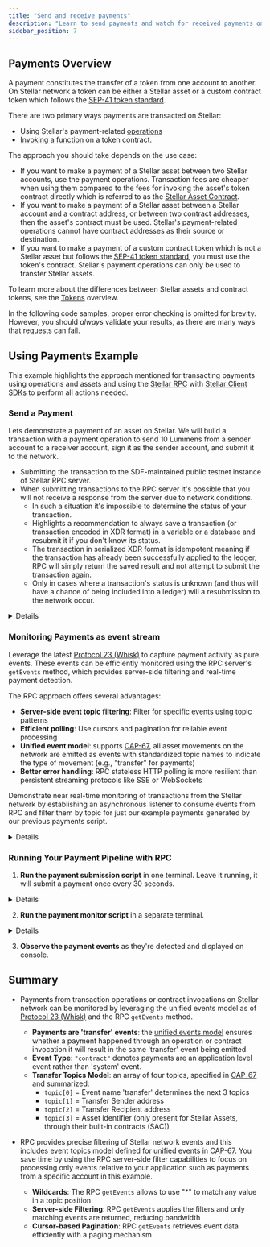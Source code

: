 ```yaml
---
title: "Send and receive payments"
description: "Learn to send payments and watch for received payments on the Stellar network."
sidebar_position: 7
---
```



## Payments Overview

A payment constitutes the transfer of a token from one account to another. On Stellar network a token can be either a Stellar asset or a custom contract token which follows the [SEP-41 token standard](../../../tokens/stellar-asset-contract.mdx#overview).

There are two primary ways payments are transacted on Stellar:

- Using Stellar's payment-related [operations](../../../learn/fundamentals/transactions/list-of-operations.mdx)
- [Invoking a function](../../../learn/fundamentals/contract-development/contract-interactions/overview.mdx) on a token contract.

The approach you should take depends on the use case:

- If you want to make a payment of a Stellar asset between two Stellar accounts, use the payment operations. Transaction fees are cheaper when using them compared to the fees for invoking the asset's token contract directly which is referred to as the [Stellar Asset Contract](../../../tokens/stellar-asset-contract.mdx#overview).
- If you want to make a payment of a Stellar asset between a Stellar account and a contract address, or between two contract addresses, then the asset's contract must be used. Stellar's payment-related operations cannot have contract addresses as their source or destination.
- If you want to make a payment of a custom contract token which is not a Stellar asset but follows the [SEP-41 token standard](../../../tokens/stellar-asset-contract.mdx#overview), you must use the token's contract. Stellar's payment operations can only be used to transfer Stellar assets.

To learn more about the differences between Stellar assets and contract tokens, see the [Tokens](../../../tokens/README.mdx) overview.

<Alert>

In the following code samples, proper error checking is omitted for brevity. However, you should _always_ validate your results, as there are many ways that requests can fail.

</Alert>

## Using Payments Example

This example highlights the approach mentioned for transacting payments using operations and assets and using the [Stellar RPC](../../../data/apis/rpc/README.mdx) with [Stellar Client SDKs](../../../tools/sdks/client-sdks.mdx#overview) to perform all actions needed.

### Send a Payment

Lets demonstrate a payment of an asset on Stellar. We will build a transaction with a payment operation to send 10 Lummens from a sender account to a receiver account, sign it as the sender account, and submit it to the network.

- Submitting the transaction to the SDF-maintained public testnet instance of Stellar RPC server.
- When submitting transactions to the RPC server it's possible that you will not receive a response from the server due to network conditions.
  - In such a situation it's impossible to determine the status of your transaction.
  - Highlights a recommendation to always save a transaction (or transaction encoded in XDR format) in a variable or a database and resubmit it if you don't know its status.
  - The transaction in serialized XDR format is idempotent meaning if the transaction has already been successfully applied to the ledger, RPC will simply return the saved result and not attempt to submit the transaction again.
  - Only in cases where a transaction's status is unknown (and thus will have a chance of being included into a ledger) will a resubmission to the network occur.

<Details summary="Click to view payment sending code">
<CodeExample>

```js
// send_payment.js
// follow the https://github.com/stellar/js-stellar-sdk?tab=readme-ov-file#installation

import * as StellarSdk from "@stellar/stellar-sdk";
import fs from "fs";
const rpcServer = new StellarSdk.rpc.Server(
  "https://soroban-testnet.stellar.org",
);

async function sendPayments() {
  const { Keypair } = StellarSdk;
  const senderKeyPair = Keypair.random();
  const recipientKeyPair = Keypair.random();
  let senderAccount;

  try {
    // Request airdrop for the sender account - this creates, funds and returns the Account object
    senderAccount = await rpcServer.requestAirdrop(senderKeyPair.publicKey());
    console.log("Sender Account funded with airdrop");
    console.log("Sender Account ID:", senderAccount.accountId());
    console.log("Sender Sequence number:", senderAccount.sequence.toString());

    // Note - this persistence of sender id to a file on file system is only done for demo purposes.
    // It shares the created sender account with the payment monitor example which will run next.
    // Since this example is using file system it therefore is intended to run only on Node.
    // In a real application the stellar js sdk can be used in browser or Node.
    fs.writeFileSync("sender_public.key", senderAccount.accountId());

    console.log("\n\n");

    await rpcServer.requestAirdrop(recipientKeyPair.publicKey());
    console.log("Recipient Account funded with airdrop");
    console.log("Recipient Account ID:", recipientKeyPair.publicKey());
  } catch (err) {
    console.error("Airdrop / Account loading failed:", err);
    return;
  }

  // Now call sendPayment with the funded account, in a loop of once every 30 seconds
  while (true) {
    console.log("\n\nSending payment...");
    await sendPayment(
      senderKeyPair,
      senderAccount,
      recipientKeyPair.publicKey(),
    );
    await new Promise((resolve) => setTimeout(resolve, 30000)); // wait for 30 seconds
  }
}

async function sendPayment(sender, senderAccount, recipient) {
  // The next step is to parametrize and build the transaction object:
  // Using the source account we just loaded we begin to assemble the transaction.
  // We set the fee to the base fee, which is 100 stroops (0.00001 XLM).
  // We also set the network passphrase to TESTNET.
  const transaction = new StellarSdk.TransactionBuilder(senderAccount, {
    fee: StellarSdk.BASE_FEE,
    networkPassphrase: StellarSdk.Networks.TESTNET,
  })
    // We then add a payment operation to the transaction oject.
    // This operation will send 10 XLM to the destination account.
    // Obs.: Not specifying a explicit source account here means that the
    // operation will use the source account of the whole transaction, which we specified above.
    .addOperation(
      StellarSdk.Operation.payment({
        destination: recipient,
        asset: StellarSdk.Asset.native(),
        amount: "10",
      }),
    )
    // We include an optional memo which oftentimes is used to identify the transaction
    // when working with pooled accounts or to facilitate reconciliation.
    .addMemo(StellarSdk.Memo.id("1234567890"))
    // Finally, we set a timeout for the transaction.
    // This means that the transaction will not be valid anymore after 180 seconds.
    .setTimeout(180)
    .build();

  // We sign the transaction with the source account's secret key.
  transaction.sign(sender);

  // Now we can send the transaction to the network.
  // The sendTransaction method immediately returns a reply with the transaction hash
  // and the status "PENDING". This means the transaction was received and is being processed.
  const sendTransactionResponse = await rpcServer.sendTransaction(transaction);

  // Here we check the status of the transaction as there are
  // a possible outcomes after sending a transaction that would have
  // to be handled accordingly, such as "DUPLICATE" or "TRY_AGAIN_LATER".
  if (sendTransactionResponse.status !== "PENDING") {
    throw new Error(
      `Failed to send transaction, status: ${sendTransactionResponse.status}`,
    );
  }

  console.log(
    "Payment Transaction submitted, hash:",
    sendTransactionResponse.hash,
  );

  // Here we poll the transaction status to await for its final result.
  // We can use the transaction hash to poll the transaction status later.
  const finalStatus = await rpcServer.pollTransaction(
    sendTransactionResponse.hash,
  );

  // The pollTransaction method will return the final status of the transaction
  // after the specified number of attempts or when the transaction is finalized.
  // We then check the final status of the transaction and handle it accordingly.
  switch (finalStatus.status) {
    case StellarSdk.rpc.Api.GetTransactionStatus.FAILED:
      console.error("Transaction failed, status:", finalStatus.status);
      if (finalStatus.resultXdr) {
        console.error(
          "Transaction Result XDR (decoded):",
          JSON.stringify(finalStatus.resultXdr, null, 2),
        );
      }

      throw new Error(`Transaction failed with status: ${finalStatus.status}`);
    case StellarSdk.rpc.Api.GetTransactionStatus.NOT_FOUND:
      throw new Error(`Transaction failed with status: ${finalStatus.status}`);
    case StellarSdk.rpc.Api.GetTransactionStatus.SUCCESS:
      console.log("Success! Committed on Ledger:", finalStatus.ledger);
      break;
  }
}

sendPayments().catch((error) => {
  console.error("Error executing sendPayments function:", error);
  process.exit(1);
});
```

```java
// SendPaymentExample.java
// Java 17, Stellar Java SDK (lightsail-network/java-stellar-sdk)

import org.stellar.sdk.Account;
import org.stellar.sdk.AssetTypeNative;
import org.stellar.sdk.KeyPair;
import org.stellar.sdk.MemoId;
import org.stellar.sdk.Network;
import org.stellar.sdk.SorobanServer;
import org.stellar.sdk.Transaction;
import org.stellar.sdk.TransactionBuilder;
import org.stellar.sdk.operations.PaymentOperation;
import org.stellar.sdk.responses.sorobanrpc.GetTransactionResponse;
import org.stellar.sdk.responses.sorobanrpc.GetTransactionResponse.GetTransactionStatus;
import org.stellar.sdk.responses.sorobanrpc.SendTransactionResponse.SendTransactionStatus;

import okhttp3.OkHttpClient;
import okhttp3.Request;
import okhttp3.Response;

import java.math.BigDecimal;
import java.net.URLEncoder;
import java.nio.charset.StandardCharsets;
import java.nio.file.Files;
import java.nio.file.Paths;
import java.nio.file.StandardOpenOption;

public class SendPaymentJavaExample {
  public static void main(String[] args) throws Exception {
    final String RPC_URL = "https://soroban-testnet.stellar.org";
    SorobanServer rpc = new SorobanServer(RPC_URL);

    // Generate sender/recipient and fund via Friendbot (testnet)
    // get the friendbot url from rpc info
    var info = rpc.getNetwork();
    System.out.println("Friendbot URL: " + info.getFriendbotUrl());

    KeyPair sender = KeyPair.random();
    KeyPair recipient = KeyPair.random();
    friendbotFund(sender.getAccountId(), info.getFriendbotUrl());
    friendbotFund(recipient.getAccountId(), info.getFriendbotUrl());
    Files.writeString(Paths.get("sender_public.key"),
        sender.getAccountId(),
        StandardOpenOption.CREATE,
        StandardOpenOption.TRUNCATE_EXISTING,
        StandardOpenOption.WRITE);

    // Load sender sequence using RPC getLedgerEntries
    Account source = new Account(sender.getAccountId(), rpc.getAccount(sender.getAccountId()).getSequenceNumber());

    // do this in a loop, send payment once every 30 seconds
    while (true) {
      // Build classic payment: 10 XLM, memo id, 180s timeout
      Transaction tx = new TransactionBuilder(source, Network.TESTNET)
          .setBaseFee(Transaction.MIN_BASE_FEE)
          .addOperation(PaymentOperation.builder().destination(recipient.getAccountId()).asset(new AssetTypeNative())
              .amount(new BigDecimal("10")).build())
          .addMemo(new MemoId(1234567890L))
          .setTimeout(180)
          .build();

      tx.sign(sender);

      // Submit via RPC
      var sendResp = rpc.sendTransaction(tx);
      if (!SendTransactionStatus.PENDING.equals(sendResp.getStatus())) {
        throw new RuntimeException("Failed to send transaction, status: " + sendResp.getStatus());
      }
      System.out.println("Submitted. Hash: " + sendResp.getHash());

      // Poll final status (throws on FAILED/NOT_FOUND)
      var finalResp = pollTransaction(rpc, sendResp.getHash());
      System.out.println("Success! Committed on ledger: " + finalResp.getLedger());
      Thread.sleep(30000L); // wait 30s
    }
  }

  // Fund account with Friendbot (testnet)
  static void friendbotFund(String accountId, String friendbotUrl) throws Exception {
    OkHttpClient http = new OkHttpClient.Builder().build();
    String url = friendbotUrl + "?addr=" + URLEncoder.encode(accountId, StandardCharsets.UTF_8);

    Request req = new Request.Builder().url(url).build();
    Response res = http.newCall(req).execute();

    if (res.code() != 200) {
      throw new RuntimeException("Friendbot funding failed: " + res.code() + " " + res.body().string());
    }
    System.out.println("Funded: " + accountId);
  }

  // Helper: wrap SorobanServer.pollTransaction and enforce failure handling
  static GetTransactionResponse pollTransaction(SorobanServer rpc, String txHash) throws Exception {
    GetTransactionResponse resp = rpc.pollTransaction(txHash);

    if (GetTransactionStatus.SUCCESS.equals(resp.getStatus())) {
      return resp;
    }
    if (GetTransactionStatus.FAILED.equals(resp.getStatus())) {
      if (resp.getResultXdr() != null) {
        System.err.println("Failed TX, Result XDR (base64): " + resp.getResultXdr());
      }
      throw new RuntimeException("Transaction failed.");
    }
    if (GetTransactionStatus.NOT_FOUND.equals(resp.getStatus())) {
      throw new RuntimeException("Transaction not found.");
    }
    throw new RuntimeException("Unexpected status: " + resp.getStatus());
  }
}

```

```go
// sender.go
package main

import (
	"context"
	"crypto/tls"
	"fmt"
	"net/http"
	"net/url"
	"os"
	"strings"
	"time"

	"github.com/stellar/go/keypair"
	"github.com/stellar/go/network"
	"github.com/stellar/go/txnbuild"
	sdk "github.com/stellar/stellar-rpc/client"
	"github.com/stellar/stellar-rpc/protocol"
)

// friendbotFund funds an account using the Stellar testnet friendbot
func friendbotFund(accountID, friendbotURL string) error {
	// Construct the URL with account parameter
	fullURL := friendbotURL + "?addr=" + url.QueryEscape(accountID)

	// Make HTTP GET request
	resp, err := http.Get(fullURL)
	if err != nil {
		return fmt.Errorf("failed to make friendbot request: %v", err)
	}
	defer resp.Body.Close()

	// Check if response is successful (2xx status code)
	if resp.StatusCode/100 != 2 {
		return fmt.Errorf("friendbot funding failed: %d", resp.StatusCode)
	}

	fmt.Printf("Funded: %s\n", accountID)
	return nil
}

// check panics if there's an error
func check(err error) {
	if err != nil {
		panic(err)
	}
}

// SignAndSend builds, signs, and submits a transaction with the given operations
func SignAndSend(
	ctx context.Context,
	client *sdk.Client,
	account txnbuild.Account,
	signers []*keypair.Full,
	operations ...txnbuild.Operation,
) protocol.GetTransactionResponse {
	// Build, sign, and submit the transaction
	tx, err := txnbuild.NewTransaction(
		txnbuild.TransactionParams{
			SourceAccount:        account,
			IncrementSequenceNum: true,
			BaseFee:              txnbuild.MinBaseFee,
			Preconditions: txnbuild.Preconditions{
				TimeBounds: txnbuild.NewInfiniteTimeout(),
			},
			Operations: operations,
		},
	)
	check(err)

	for _, signer := range signers {
		tx, err = tx.Sign(network.TestNetworkPassphrase, signer)
		check(err)
	}

	txnB64, err := tx.Base64()
	check(err)

	txSendResp, err := client.SendTransaction(ctx,
		protocol.SendTransactionRequest{Transaction: txnB64})
	check(err)

	for i := range 5 {
		txResp, err := client.GetTransaction(ctx,
			protocol.GetTransactionRequest{Hash: txSendResp.Hash})
		check(err)

		switch txResp.Status {
		case "NOT_FOUND":
		case "SUCCESS":
			return txResp
		case "FAILED":
			panic(fmt.Errorf("transaction failed: %s",
				strings.Join(txResp.DiagnosticEventsXDR, "\n")))
		}

		// Increase delay for each polling request
		time.Sleep(time.Duration(i) * time.Second)
	}

	panic(fmt.Errorf("transaction never found: %s", txSendResp.Hash))
}

// sendPayment creates and submits a payment transaction using the helper function
func sendPayment(ctx context.Context, rpcClient *sdk.Client, sourceAccount txnbuild.Account, signerKP *keypair.Full, destinationAddr string) error {
	// Create payment operation
	paymentOp := txnbuild.Payment{
		Destination: destinationAddr,
		Amount:      "10",
		Asset:       txnbuild.NativeAsset{},
	}

	// Use the helper function to build, sign, and submit
	fmt.Printf("Submitting payment of 10 XLM to %s...\n", destinationAddr)

	txResp := SignAndSend(ctx, rpcClient, sourceAccount, []*keypair.Full{signerKP}, &paymentOp)

	fmt.Printf("Success! Committed on ledger: %d\n", txResp.Ledger)
	return nil
}

func main() {
	const RPC_URL = "https://soroban-testnet.stellar.org"

	rpcClient := sdk.NewClient(RPC_URL, nil)

	// Get network info to obtain friendbot URL
	ctx := context.Background()
	networkInfo, err := rpcClient.GetNetwork(ctx)
	if err != nil {
		panic(fmt.Sprintf("Failed to get network info: %v", err))
	}

	fmt.Printf("Friendbot URL: %s\n", networkInfo.FriendbotURL)

	// Generate sender and recipient keypairs
	sender, err := keypair.Random()
	if err != nil {
		panic(fmt.Sprintf("Failed to generate sender keypair: %v", err))
	}

	recipient, err := keypair.Random()
	if err != nil {
		panic(fmt.Sprintf("Failed to generate recipient keypair: %v", err))
	}

	// Fund accounts via friendbot
	err = friendbotFund(sender.Address(), networkInfo.FriendbotURL)
	if err != nil {
		panic(fmt.Sprintf("Failed to fund sender: %v", err))
	}

	err = friendbotFund(recipient.Address(), networkInfo.FriendbotURL)
	if err != nil {
		panic(fmt.Sprintf("Failed to fund recipient: %v", err))
	}

	// Save sender public key to file
	err = os.WriteFile("sender_public.key", []byte(sender.Address()), 0644)
	if err != nil {
		panic(fmt.Sprintf("Failed to write sender public key: %v", err))
	}

	// Load sender account info
	senderAccount, err := rpcClient.LoadAccount(ctx, sender.Address())
	if err != nil {
		panic(fmt.Sprintf("Failed to get sender account: %v", err))
	}

	// Payment loop - send payment every 30 seconds
	for {
		err := sendPayment(ctx, rpcClient, senderAccount, sender, recipient.Address())
		if err != nil {
			panic(fmt.Sprintf("Payment failed: %v", err))
		}

		fmt.Println("Waiting 30 seconds before next payment...")
		time.Sleep(30 * time.Second)

		// Reload account to get updated sequence number
		senderAccount, err = rpcClient.LoadAccount(ctx, sender.Address())
		if err != nil {
			panic(fmt.Sprintf("Failed to reload sender account: %v", err))
		}
	}
}
```

</CodeExample>
</Details>

### Monitoring Payments as event stream

Leverage the latest [Protocol 23 (Whisk)](https://stellar.org/blog/developers/introducing-whisk-stellar-protocol-23) to capture payment activity as pure events. These events can be efficiently monitored using the RPC server's `getEvents` method, which provides server-side filtering and real-time payment detection.

The RPC approach offers several advantages:

- **Server-side event topic filtering**: Filter for specific events using topic patterns
- **Efficient polling**: Use cursors and pagination for reliable event processing
- **Unified event model**: supports [CAP-67](https://github.com/stellar/stellar-protocol/blob/master/core/cap-0067.md), all asset movements on the network are emitted as events with standardized topic names to indicate the type of movement (e.g., "transfer" for payments)
- **Better error handling**: RPC stateless HTTP polling is more resilient than persistent streaming protocols like SSE or WebSockets

Demonstrate near real-time monitoring of transactions from the Stellar network by establishing an asynchronous listener to consume events from RPC and filter them by topic for just our example payments generated by our previous payments script.

<Details summary="Click to view payment monitoring code">
<CodeExample>

```js
// monitor_payment.js
// follow the https://github.com/stellar/js-stellar-sdk?tab=readme-ov-file#installation

import * as StellarSdk from "@stellar/stellar-sdk";
import fs from "fs";

async function monitorPayments() {
  // Initialize RPC server for testnet
  const rpcServer = new StellarSdk.rpc.Server(
    "https://soroban-testnet.stellar.org",
  );

  // One-time initialization - everything encapsulated here
  const monitoredFromAccount = fs
    .readFileSync("sender_public.key", "utf-8")
    .trim();

  // create our payment event topic filter values
  const transferTopicFilter =
    StellarSdk.xdr.ScVal.scvSymbol("transfer").toXDR("base64");
  const fromTopicFilter = StellarSdk.nativeToScVal(monitoredFromAccount, {
    type: "address",
  }).toXDR("base64");

  // Get starting ledger
  const latestLedger = await rpcServer.getLatestLedger();
  console.log(
    `Starting payment monitoring from ledger ${latestLedger.sequence} and from account ${monitoredFromAccount}`,
  );
  let currentStartLedger = latestLedger.sequence;
  let currentCursor;

  while (true) {
    // Query for payments from our monitored account
    const eventsResponse = await rpcServer.getEvents({
      startLedger: currentStartLedger,
      cursor: currentCursor,
      filters: [
        {
          type: "contract",
          topics: [
            [
              transferTopicFilter,
              fromTopicFilter,
              "**", // filter will match on any 'to' address and any token(SAC or SEP-41)
            ],
          ],
        },
      ],
      limit: 10,
    });

    // Process any events found
    console.log(`Found ${eventsResponse.events.length} payment(s):`);

    for (const event of eventsResponse.events) {
      console.log("\n--- Payment Received ---");
      console.log(`Ledger: ${event.ledger}`);
      console.log(`Transaction Hash: ${event.txHash}`);
      console.log(`Closed At: ${event.ledgerClosedAt}`);

      // Decode addresses from topics
      try {
        const fromAddress = StellarSdk.scValToNative(event.topic[1]);
        const toAddress = StellarSdk.scValToNative(event.topic[2]);
        console.log(`Transfer: ${fromAddress} → ${toAddress}`);
      } catch (error) {
        console.log(`From/To: Unable to decode addresses`, error);
        continue;
      }

      // Decode transfer amount from the event data
      try {
        // Protocol 23+ unified events model per CAP-0067
        // https://github.com/stellar/stellar-protocol/blob/master/core/cap-0067.md
        // Event value field is scMap with {amount: i128, to_muxed_id: u64|bytes|string} (when muxed info present)
        const amount = StellarSdk.scValToNative(event.value)["amount"];
        console.log(
          `Amount: ${amount.toString()} stroops (${(Number(amount) / 10000000).toFixed(7)} XLM)`,
        );
      } catch (error) {
        console.log(`Failed to decode transfer amount:`, error);
      }
      // Decode asset from topics[3], this is only present in events from SAC tokens
      if (event.topic.length > 3) {
        const asset = StellarSdk.scValToNative(event.topic[3]);
        console.log(`Asset: ${asset}`);
      }
    }

    // Update cursor to drive next query
    currentCursor = eventsResponse.cursor;
    currentStartLedger = null;

    // Wait 5 seconds before next iteration
    await new Promise((resolve) => setTimeout(resolve, 5000));
  }
}

// Start the application
monitorPayments().catch((error) => {
  console.error("Failed during payment monitoring:", error);
});
```

```java
// MonitorPaymentExample.java
// Java 17, Stellar Java SDK (lightsail-network/java-stellar-sdk)

import org.stellar.sdk.SorobanServer;
import org.stellar.sdk.responses.sorobanrpc.GetLatestLedgerResponse;

import org.stellar.sdk.requests.sorobanrpc.EventFilterType;
import org.stellar.sdk.requests.sorobanrpc.GetEventsRequest;
import org.stellar.sdk.scval.Scv;
import org.stellar.sdk.xdr.SCSymbol;
import org.stellar.sdk.xdr.SCVal;

import java.math.BigDecimal;
import java.nio.charset.StandardCharsets;
import java.nio.file.Files;
import java.nio.file.Paths;
import java.util.Arrays;
import java.util.List;
import java.util.Map;

public class MonitorPaymentsJavaExample {
  public static void main(String[] args) throws Exception {
    final String RPC_URL = "https://soroban-testnet.stellar.org";
    SorobanServer rpc = new SorobanServer(RPC_URL);

    // Load the account we monitor payments FROM (written by send_payment example)
    String monitoredFromAccount = Files.readString(Paths.get("sender_public.key"), StandardCharsets.UTF_8).trim();

    // Build topic filters using SDK helpers (base64 XDR via toXdrBase64())
    String transferTopicFilter = Scv.toSymbol("transfer").toXdrBase64();
    String fromTopicFilter = Scv.toAddress(monitoredFromAccount).toXdrBase64();

    // Starting point: latest ledger
    GetLatestLedgerResponse latest = rpc.getLatestLedger();
    Long startLedger = latest.getSequence().longValue();
    String cursor = null;
    System.out.printf("Starting payment monitoring from ledger %d and from account %s%n", startLedger,
        monitoredFromAccount);

    while (true) {
      // filter will match on any 'to' address and any token(SAC or SEP-41)
      GetEventsRequest.EventFilter eventFilter = GetEventsRequest.EventFilter.builder()
          .type(EventFilterType.CONTRACT)
          .topic(Arrays.asList(transferTopicFilter, fromTopicFilter, "**"))
          .build();
      GetEventsRequest.PaginationOptions paginationOptions = GetEventsRequest.PaginationOptions.builder()
          .limit(10L)
          .cursor(cursor)
          .build();
      GetEventsRequest getEventsRequest = GetEventsRequest.builder()
          .startLedger(startLedger)
          .filter(eventFilter)
          .pagination(paginationOptions)
          .build();

      var eventsResp = rpc.getEvents(getEventsRequest);
      var events = eventsResp.getEvents();
      System.out.println("Found " + events.size() + " payment(s):");

      for (var ev : events) {
        System.out.println("\n--- Payment Received ---");
        System.out.println("Ledger: " + ev.getLedger());
        System.out.println("Transaction Hash: " + ev.getTransactionHash());
        System.out.println("Closed At: " + ev.getLedgerClosedAt());

        List<String> topics = ev.getTopic();
        if (topics.size() < 3) {
          System.out.println("Invalid event, not enough topics.");
          continue;
        }

        try {
          String fromAddr = Scv.fromAddress(SCVal.fromXdrBase64(topics.get(1))).toString();
          String toAddr = Scv.fromAddress(SCVal.fromXdrBase64(topics.get(2))).toString();
          System.out.println("Transfer: " + fromAddr + " → " + toAddr);
        } catch (Exception e) {
          System.out.println("From/To: Unable to decode addresses: " + e.getMessage());
        }

        try {
          // the event value is a map with key of Symbol for 'amount' to i128 value
          Map<SCVal, SCVal> map = Scv.fromMap(SCVal.fromXdrBase64(ev.getValue()));
          SCVal amount = map.get(Scv.toSymbol("amount"));

          if (amount != null) {
            String amountStr = Scv.fromInt128(amount).toString();
            BigDecimal raw = new BigDecimal(amountStr);
            System.out.printf("Token Amount Transferred: (%.7f)%n", raw.scaleByPowerOfTen(-7));
          }
        } catch (Exception e) {
          System.out.println("Failed to decode transfer amount: " + e.getMessage());
        }

        try {
          if (topics.size() > 3) {
            // Decode asset from topics[3], this is only present in events from SAC tokens
            System.out.println("Asset: " + new String(Scv.fromString(SCVal.fromXdrBase64(topics.get(3)))));
          }
        } catch (Exception ex) {
          System.out.println("Asset: Unable to decode asset" + ex.getMessage());
        }
      }

      // pagination: update cursor and clear startLedger for subsequent calls
      cursor = eventsResp.getCursor();
      startLedger = null;
      Thread.sleep(5000L);
    }
  }
}
```

```go
// monitor.go
package main

import (
	"context"
	"crypto/tls"
	"encoding/base64"
	"fmt"
	"net/http"
	"os"
	"strings"
	"time"

	"github.com/stellar/go/strkey"
	"github.com/stellar/go/xdr"
	sdk "github.com/stellar/stellar-rpc/client"
	"github.com/stellar/stellar-rpc/protocol"
)

func main() {
	const RPC_URL = "https://soroban-testnet.stellar.org"

	rpcClient := sdk.NewClient(RPC_URL, nil)
	ctx := context.Background()

	// Load the account we monitor payments FROM (written by send_payment example)
	senderKeyBytes, err := os.ReadFile("sender_public.key")
	if err != nil {
		panic(fmt.Sprintf("Failed to read sender_public.key: %v", err))
	}
	monitoredFromAccount := strings.TrimSpace(string(senderKeyBytes))

	fmt.Printf("Starting payment monitoring from account: %s\n", monitoredFromAccount)

	// Get latest ledger as starting point
	latestLedger, err := rpcClient.GetLatestLedger(ctx)
	if err != nil {
		panic(fmt.Sprintf("Failed to get latest ledger: %v", err))
	}

	startLedger := latestLedger.Sequence
	var cursor string

	fmt.Printf("Starting payment monitoring from ledger %d\n", startLedger)

	for {
		err := monitorPayments(ctx, rpcClient, monitoredFromAccount, &startLedger, &cursor)
		if err != nil {
			fmt.Printf("Error monitoring payments: %v\n", err)
		}

		time.Sleep(5 * time.Second)
	}
}

func monitorPayments(ctx context.Context, client *sdk.Client, fromAccount string, startLedger *uint32, cursor *string) error {
	// Create a simple event filter for contract events
	eventFilter := protocol.EventFilter{
		EventType: protocol.EventTypeSet{protocol.EventTypeContract: nil},
		// We'll filter by topics in the processing logic instead
	}

	// Create request
	request := protocol.GetEventsRequest{
		Filters: []protocol.EventFilter{eventFilter},
	}

	// Set startLedger only on first call
	if *startLedger != 0 {
		request.StartLedger = *startLedger
	}

	// Set cursor for pagination
	if *cursor != "" {
		parsedCursor, err := protocol.ParseCursor(*cursor)
		if err != nil {
			return fmt.Errorf("failed to parse cursor: %v", err)
		}
		request.Pagination = &protocol.PaginationOptions{
			Cursor: &parsedCursor,
			Limit:  10,
		}
	} else {
		request.Pagination = &protocol.PaginationOptions{
			Limit: 10,
		}
	}

	// Get events
	eventsResp, err := client.GetEvents(ctx, request)
	if err != nil {
		return fmt.Errorf("failed to get events: %v", err)
	}

	// Filter events that match our criteria
	relevantEvents := []protocol.EventInfo{}
	for _, event := range eventsResp.Events {
		if isPaymentEvent(event, fromAccount) {
			relevantEvents = append(relevantEvents, event)
		}
	}

	fmt.Printf("Found %d payment(s):\n", len(relevantEvents))

	// Process relevant events
	for _, event := range relevantEvents {
		err := processPaymentEvent(event)
		if err != nil {
			fmt.Printf("Error processing event: %v\n", err)
			continue
		}
	}

	// Update pagination
	*cursor = eventsResp.Cursor
	*startLedger = 0 // Clear start ledger for subsequent calls

	return nil
}

func isPaymentEvent(event protocol.EventInfo, fromAccount string) bool {
	// Check if this is a transfer event by looking at the first topic
	if len(event.TopicXDR) < 2 {
		return false
	}

	// Try to decode the first topic to see if it's "transfer"
	if isTransferTopic(event.TopicXDR[0]) && isFromAccount(event.TopicXDR[1], fromAccount) {
		return true
	}

	return false
}

func isTransferTopic(topicXDR string) bool {
	xdrBytes, err := base64.StdEncoding.DecodeString(topicXDR)
	if err != nil {
		return false
	}

	var scVal xdr.ScVal
	err = scVal.UnmarshalBinary(xdrBytes)
	if err != nil {
		return false
	}

	return scVal.Type == xdr.ScValTypeScvSymbol &&
		scVal.Sym != nil &&
		string(*scVal.Sym) == "transfer"
}

func isFromAccount(topicXDR, expectedAccount string) bool {
	decodedAddr, err := decodeAddressFromXDR(topicXDR)
	return err == nil && decodedAddr == expectedAccount
}

func createTransferTopicFilter() (string, error) {
	// Create "transfer" symbol and encode to base64 XDR
	symbol := xdr.ScSymbol("transfer")
	scVal := xdr.ScVal{
		Type: xdr.ScValTypeScvSymbol,
		Sym:  &symbol,
	}

	// Use XDR marshaling to base64
	xdrBytes, err := scVal.MarshalBinary()
	if err != nil {
		return "", err
	}

	return base64.StdEncoding.EncodeToString(xdrBytes), nil
}

func createAddressTopicFilter(accountID string) (string, error) {
	// Convert address string to AccountId
	accountKey, err := xdr.AddressToAccountId(accountID)
	if err != nil {
		return "", err
	}

	// Create SCAddress for account
	scAddr := xdr.ScAddress{
		Type:      xdr.ScAddressTypeScAddressTypeAccount,
		AccountId: &accountKey,
	}

	scVal := xdr.ScVal{
		Type:    xdr.ScValTypeScvAddress,
		Address: &scAddr,
	}

	// Use XDR marshaling to base64
	xdrBytes, err := scVal.MarshalBinary()
	if err != nil {
		return "", err
	}

	return base64.StdEncoding.EncodeToString(xdrBytes), nil
}

func processPaymentEvent(event protocol.EventInfo) error {
	fmt.Println("\n--- Payment Received ---")
	fmt.Printf("Ledger: %d\n", event.Ledger)
	fmt.Printf("Transaction Hash: %s\n", event.TransactionHash)
	fmt.Printf("Closed At: %s\n", event.LedgerClosedAt)

	// Parse topics
	if len(event.TopicXDR) < 3 {
		fmt.Println("Invalid event, not enough topics.")
		return nil
	}

	// Decode from and to addresses
	fromAddr, err := decodeAddressFromXDR(event.TopicXDR[1])
	if err != nil {
		fmt.Printf("From/To: Unable to decode from address: %v\n", err)
	} else {
		toAddr, err := decodeAddressFromXDR(event.TopicXDR[2])
		if err != nil {
			fmt.Printf("From/To: Unable to decode to address: %v\n", err)
		} else {
			fmt.Printf("Transfer: %s → %s\n", fromAddr, toAddr)
		}
	}

	// Decode amount from event value
	if event.ValueXDR != "" {
		amount, err := decodeAmountFromXDR(event.ValueXDR)
		if err != nil {
			fmt.Printf("Failed to decode transfer amount: %v\n", err)
		} else {
			fmt.Printf("Token Amount Transferred: %.7f\n", float64(amount)/10000000) // Scale by 10^7
		}
	}

	// Decode asset if available
	if len(event.TopicXDR) > 3 {
		asset, err := decodeAssetFromXDR(event.TopicXDR[3])
		if err != nil {
			fmt.Printf("Asset: Unable to decode asset: %v\n", err)
		} else {
			fmt.Printf("Asset: %s\n", asset)
		}
	}

	return nil
}

func decodeAddressFromXDR(base64XDR string) (string, error) {
	xdrBytes, err := base64.StdEncoding.DecodeString(base64XDR)
	if err != nil {
		return "", err
	}

	var scVal xdr.ScVal
	err = scVal.UnmarshalBinary(xdrBytes)
	if err != nil {
		return "", err
	}

	if scVal.Type != xdr.ScValTypeScvAddress || scVal.Address == nil {
		return "", fmt.Errorf("not an address type")
	}

	switch scVal.Address.Type {
	case xdr.ScAddressTypeScAddressTypeAccount:
		if scVal.Address.AccountId == nil {
			return "", fmt.Errorf("account ID is nil")
		}
		return scVal.Address.AccountId.Address(), nil
	case xdr.ScAddressTypeScAddressTypeContract:
		if scVal.Address.ContractId == nil {
			return "", fmt.Errorf("contract ID is nil")
		}
		return strkey.MustEncode(strkey.VersionByteContract, scVal.Address.ContractId[:]), nil
	default:
		return "", fmt.Errorf("unknown address type")
	}
}

func decodeAmountFromXDR(base64XDR string) (int64, error) {
	xdrBytes, err := base64.StdEncoding.DecodeString(base64XDR)
	if err != nil {
		return 0, err
	}

	var scVal xdr.ScVal
	err = scVal.UnmarshalBinary(xdrBytes)
	if err != nil {
		return 0, err
	}

	// The value should be a map containing an "amount" key
	if scVal.Type != xdr.ScValTypeScvMap || scVal.Map == nil {
		return 0, fmt.Errorf("value is not a map")
	}

	// Look for the "amount" key in the map
	for _, pair := range **scVal.Map {
		if pair.Key.Type == xdr.ScValTypeScvSymbol && pair.Key.Sym != nil && string(*pair.Key.Sym) == "amount" {
			// Found the amount key, extract the value
			if pair.Val.Type == xdr.ScValTypeScvI128 && pair.Val.I128 != nil {
				// Convert I128 to int64 (simplified - just use the low part for now)
				return int64(pair.Val.I128.Lo), nil
			}
		}
	}

	return 0, fmt.Errorf("amount not found in map")
}

func decodeAssetFromXDR(base64XDR string) (string, error) {
	xdrBytes, err := base64.StdEncoding.DecodeString(base64XDR)
	if err != nil {
		return "", err
	}

	var scVal xdr.ScVal
	err = scVal.UnmarshalBinary(xdrBytes)
	if err != nil {
		return "", err
	}

	if scVal.Type == xdr.ScValTypeScvString && scVal.Str != nil {
		return string(*scVal.Str), nil
	}

	return "", fmt.Errorf("not a string type")
}
```

</CodeExample>
</Details>

### Running Your Payment Pipeline with RPC

1. **Run the payment submission script** in one terminal. Leave it running, it will submit a payment once every 30 seconds.

<Details summary="Click for command to run the payments">
<CodeExample>

```bash
# js
node send_payment.js

# java
# JRE 17 or higher should be installed - https://adoptium.net/temurin/releases/?version=17&package=jdk
# download Stellar Java SDK jar, latest release on maven central
JAR_REPO='https://repo1.maven.org/maven2/network/lightsail/stellar-sdk'
JAR_VERSION="2.0.0" # replace with latest version if needed
JAR_FILE="stellar-sdk-$JAR_VERSION-uber.jar"
curl -fsSL -o "$JAR_FILE" "$JAR_REPO/$JAR_VERSION/$JAR_FILE"

javac -cp "$JAR_FILE" SendPaymentExample.java
java -cp ".:$JAR_FILE" SendPaymentExample

# go
mkdir -p payments_example/sender
cd payments_example
go mod init payments_example
go get github.com/stellar/go@latest
go get github.com/stellar/stellar-rpc@latest
# save sender.go code to sender/sender.go file
go build -o sender sender/sender.go
./sender
```

</CodeExample>
</Details>

2. **Run the payment monitor script** in a separate terminal.

<Details summary="Click for command to run the payments monitor">
<CodeExample>

```bash
# js
node monitor_payments.js

# java
javac -cp "$JAR_FILE" MonitorPaymentExample.java
java -cp ".:$JAR_FILE" MonitorPaymentExample

# go
mkdir -p payments_example/monitor
# save monitor.go code to monitor/monitor.go file
go build -o monitor monitor/monitor.go
./monitor
```

</CodeExample>
</Details>

3. **Observe the payment events** as they're detected and displayed on console.

## Summary

- Payments from transaction operations or contract invocations on Stellar network can be monitored by leveraging the unified events model as of [Protocol 23 (Whisk)](https://stellar.org/blog/developers/introducing-whisk-stellar-protocol-23) and the RPC `getEvents` method.
  - **Payments are 'transfer' events**: the [unified events model](https://github.com/stellar/stellar-protocol/blob/master/core/cap-0067.md) ensures whether a payment happened through an operation or contract invocation it will result in the same 'transfer' event being emitted.
  - **Event Type**: `"contract"` denotes payments are an application level event rather than 'system' event.
  - **Transfer Topics Model**: an array of four topics, specified in [CAP-67](https://github.com/stellar/stellar-protocol/blob/master/core/cap-0067.md) and summarized:
    - `topic[0]` = Event name 'transfer' determines the next 3 topics
    - `topic[1]` = Transfer Sender address
    - `topic[2]` = Transfer Recipient address
    - `topic[3]` = Asset identifier (only present for Stellar Assets, through their built-in contracts (SAC))

- RPC provides precise filtering of Stellar network events and this includes event topics model defined for unified events in [CAP-67](https://github.com/stellar/stellar-protocol/blob/master/core/cap-0067.md). You save time by using the RPC server-side filter capabilities to focus on processing only events relative to your application such as payments from a specific account in this example.
  - **Wildcards**: The RPC `getEvents` allows to use "\*" to match any value in a topic position
  - **Server-side Filtering**: RPC `getEvents` applies the filters and only matching events are returned, reducing bandwidth
  - **Cursor-based Pagination**: RPC `getEvents` retrieves event data efficiently with a paging mechanism
